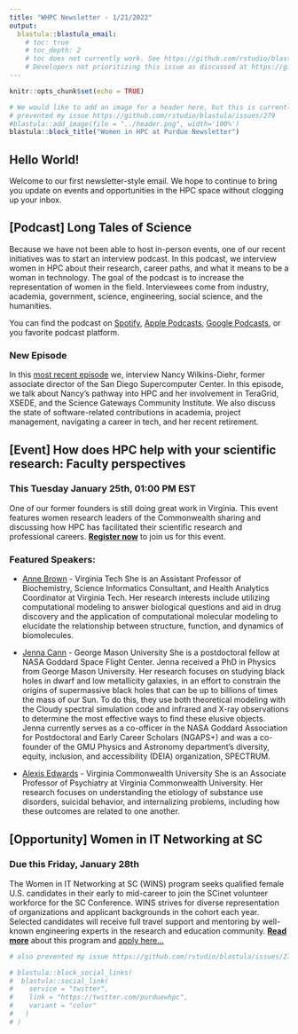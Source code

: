 ```yaml
---
title: "WHPC Newsletter - 1/21/2022"
output: 
  blastula::blastula_email:
    # toc: true
    # toc_depth: 2
    # toc does not currently work. See https://github.com/rstudio/blastula/issues/221.
    # Developers not prioritizing this issue as discussed at https://github.com/subugoe/metacheck/issues/325
---
```


```r
knitr::opts_chunk$set(echo = TRUE)
```

```r
# We would like to add an image for a header here, but this is currently
# prevented my issue https://github.com/rstudio/blastula/issues/279
#blastula::add_image(file = "../header.png", width='100%')
blastula::block_title("Women in HPC at Purdue Newsletter")
```

## Hello World!

Welcome to our first newsletter-style email. We hope to continue to bring you update on events and opportunities in the HPC space without clogging up your inbox. 

## [Podcast] Long Tales of Science

Because we have not been able to host in-person events, one of our recent initiatives was to start an interview podcast. In this podcast, we interview women in HPC about their research, career paths, and what it means to be a woman in technology. The goal of the podcast is to increase the representation of women in the field. Interviewees come from industry, academia, government, science, engineering, social science, and the humanities.

You can find the podcast on [Spotify](https://open.spotify.com/show/6cMtOYaV6w0gSmeJzlIKHI?si=0e079a574d09432a), [Apple Podcasts](https://podcasts.apple.com/us/podcast/long-tales-of-science/id1524239688), [Google Podcasts](https://podcasts.google.com/feed/aHR0cHM6Ly93d3cuYnJlYWtlci5hdWRpby9mZWVkcy8xNzcyNjQ4LnJzcz9wYWdlPTAmcGVyX3BhZ2U9MTAw), or you favorite podcast platform. 

### New Episode

In this [most recent episode](https://open.spotify.com/episode/74Sh5BA7Nng96Ei4n01IFj?si=e4esDJujQkmWVVr07L5PqQ) we, interview Nancy Wilkins-Diehr, former associate director of the San Diego Supercomputer Center. In this episode, we talk about Nancy’s pathway into HPC and her involvement in TeraGrid, XSEDE, and the Science Gateways Community Institute. We also discuss the state of software-related contributions in academia, project management, navigating a career in tech, and her recent retirement. 

## [Event] How does HPC help with your scientific research: Faculty perspectives

### This Tuesday January 25th, 01:00 PM EST

One of our former founders is still doing great work in Virginia. This event features women research leaders of the Commonwealth sharing and discussing how HPC has facilitated their scientific research and professional careers. **[Register now](https://virginia.zoom.us/meeting/register/tJYsdu6gqzkoGNJ0boZJfJl7TJr3IrQpvgwM)** to join us for this event.

### Featured Speakers:

- [Anne Brown](https://www.biochem.vt.edu/people/faculty/anne-brown.html) - Virginia Tech
She is an Assistant Professor of Biochemistry, Science Informatics Consultant, and Health Analytics Coordinator at Virginia Tech. Her research interests include utilizing computational modeling to answer biological questions and aid in drug discovery and the application of computational molecular modeling to elucidate the relationship between structure, function, and dynamics of biomolecules.

- [Jenna Cann](https://science.gsfc.nasa.gov/sed/bio/jenna.cann) - George Mason University
 She is a postdoctoral fellow at NASA Goddard Space Flight Center. Jenna received a PhD in Physics from George Mason University. Her research focuses on studying black holes in dwarf and low metallicity galaxies, in an effort to constrain the origins of supermassive black holes that can be up to billions of times the mass of our Sun. To do this, they use both theoretical modeling with the Cloudy spectral simulation code and infrared and X-ray observations to determine the most effective ways to find these elusive objects. Jenna currently serves as a co-officer in the NASA Goddard Association for Postdoctoral and Early Career Scholars (NGAPS+) and was a co-founder of the GMU Physics and Astronomy department’s diversity, equity, inclusion, and accessibility (DEIA) organization, SPECTRUM.
 
- [Alexis Edwards](https://vipbg.vcu.edu/people/alexis-edwards/) - Virginia Commonwealth University
She is an Associate Professor of Psychiatry at Virginia Commonwealth University. Her research focuses on understanding the etiology of substance use disorders, suicidal behavior, and internalizing problems, including how these outcomes are related to one another.

## [Opportunity] Women in IT Networking at SC

### Due this Friday, January 28th

The Women in IT Networking at SC (WINS) program seeks qualified female U.S. candidates in their early to mid-career to join the SCinet volunteer workforce for the SC Conference. WINS strives for diverse representation of organizations and applicant backgrounds in the cohort each year. Selected candidates will receive full travel support and mentoring by well-known engineering experts in the research and education community. **[Read more](https://sc22.supercomputing.org/scinet/wins/)** about this program and [apply here...](http://women-in-networking.net/apply-to-wins/)

```r
# also prevented my issue https://github.com/rstudio/blastula/issues/279

# blastula::block_social_links(
#  blastula::social_link(
#    service = "twitter",
#    link = "https://twitter.com/purduewhpc",
#    variant = "color"
#   )
# )
```


